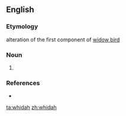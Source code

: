 ==English==

===Etymology===
alteration of the first component of [[widow bird]]

===Noun===
{{en-noun}}
# {{alternative spelling of|whydah|lang=en}}

===References===
* {{R:Websters}}


[[ta:whidah]]
[[zh:whidah]]